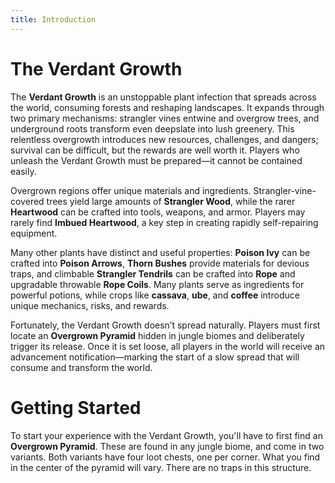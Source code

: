 ```yaml
---
title: Introduction
---
```



# The Verdant Growth  

The **Verdant Growth** is an unstoppable plant infection that spreads across the world, consuming forests and reshaping landscapes. It expands through two primary mechanisms: strangler vines entwine and overgrow trees, and underground roots transform even deepslate into lush greenery. This relentless overgrowth introduces new resources, challenges, and dangers; survival can be difficult, but the rewards are well worth it. Players who unleash the Verdant Growth must be prepared—it cannot be contained easily.  

Overgrown regions offer unique materials and ingredients. Strangler-vine-covered trees yield large amounts of **Strangler Wood**, while the rarer **Heartwood** can be crafted into tools, weapons, and armor. Players may rarely find **Imbued Heartwood**, a key step in creating rapidly self-repairing equipment.  

Many other plants have distinct and useful properties: **Poison Ivy** can be crafted into **Poison Arrows**, **Thorn Bushes** provide materials for devious traps, and climbable **Strangler Tendrils** can be crafted into **Rope** and upgradable throwable **Rope Coils**. Many plants serve as ingredients for powerful potions, while crops like **cassava**, **ube**, and **coffee** introduce unique mechanics, risks, and rewards.

Fortunately, the Verdant Growth doesn’t spread naturally. Players must first locate an **Overgrown Pyramid** hidden in jungle biomes and deliberately trigger its release. Once it is set loose, all players in the world will receive an advancement notification—marking the start of a slow spread that will consume and transform the world.

# Getting Started

To start your experience with the Verdant Growth, you'll have to first find an **Overgrown Pyramid**. These are found in any jungle biome, and come in two variants. Both variants have four loot chests, one per corner. What you find in the center of the pyramid will vary. There are no traps in this structure.

<Asset width={1280} height={960} location="verdant:images/overgrown_pyramid" title="Overgrown Pyramid" />


